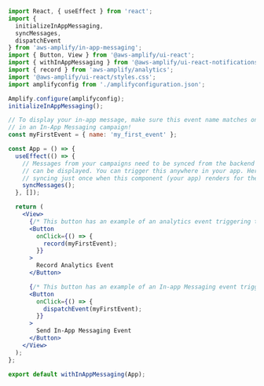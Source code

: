 <!-- TODO in-app validate the library here. What should this be for things other than React-->

```jsx
import React, { useEffect } from 'react';
import {
  initializeInAppMessaging,
  syncMessages,
  dispatchEvent
} from 'aws-amplify/in-app-messaging';
import { Button, View } from '@aws-amplify/ui-react';
import { withInAppMessaging } from '@aws-amplify/ui-react-notifications';
import { record } from 'aws-amplify/analytics';
import '@aws-amplify/ui-react/styles.css';
import amplifyconfig from './amplifyconfiguration.json';

Amplify.configure(amplifyconfig);
initializeInAppMessaging();

// To display your in-app message, make sure this event name matches one you created
// in an In-App Messaging campaign!
const myFirstEvent = { name: 'my_first_event' };

const App = () => {
  useEffect(() => {
    // Messages from your campaigns need to be synced from the backend before they
    // can be displayed. You can trigger this anywhere in your app. Here you are
    // syncing just once when this component (your app) renders for the first time.
    syncMessages();
  }, []);

  return (
    <View>
      {/* This button has an example of an analytics event triggering the in-app message. */}
      <Button
        onClick={() => {
          record(myFirstEvent);
        }}
      >
        Record Analytics Event
      </Button>

      {/* This button has an example of an In-app Messaging event triggering the in-app message.*/}
      <Button
        onClick={() => {
          dispatchEvent(myFirstEvent);
        }}
      >
        Send In-App Messaging Event
      </Button>
    </View>
  );
};

export default withInAppMessaging(App);
```
